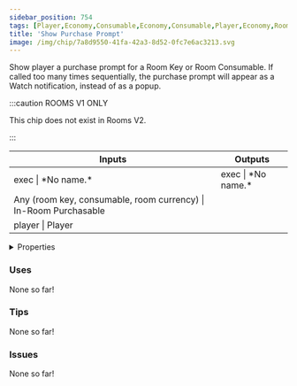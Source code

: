 ```yaml
---
sidebar_position: 754
tags: [Player,Economy,Consumable,Economy,Consumable,Player,Economy,Room Key,Economy,RoomKey]
title: 'Show Purchase Prompt'
image: /img/chip/7a8d9550-41fa-42a3-8d52-0fc7e6ac3213.svg
---
```


Show player a purchase prompt for a Room Key or Room Consumable. If called too many times sequentially, the purchase prompt will appear as a Watch notification, instead of as a popup.

:::caution ROOMS V1 ONLY
    
This chip does not exist in Rooms V2.

:::


<IChip uuid="7a8d9550-41fa-42a3-8d52-0fc7e6ac3213"/>

<table><thead><tr><th>Inputs</th><th>Outputs</th></tr></thead><tbody><tr><td>exec | *No name.*</td><td>exec | *No name.*</td></tr><tr><td>Any (room key, consumable, room currency) | In-Room Purchasable</td><td /></tr><tr><td>player | Player</td><td /></tr></tbody></table>

<details>
  <summary>Properties</summary>
  <div>
    <div>
    <table>
      <tbody>
        <tr>
          <td>Is beta required?</td>
          <td>No</td>
        </tr>
        <tr>
          <td>Is chip a trolling risk?</td>
          <td>No</td>
        </tr>
        <tr>
          <td>Is chip a role assignment risk?</td>
          <td>No</td>
        </tr>
        <tr>
          <td>Chip UUID</td>
          <td>7a8d9550-41fa-42a3-8d52-0fc7e6ac3213</td>
        </tr>
        <tr>
          <td>Room availability</td>
          <td>Rooms V1 only</td>
        </tr>
      </tbody>
    </table>
    </div>
  </div>
</details>

### Uses

None so far!

### Tips

None so far!

### Issues

None so far!